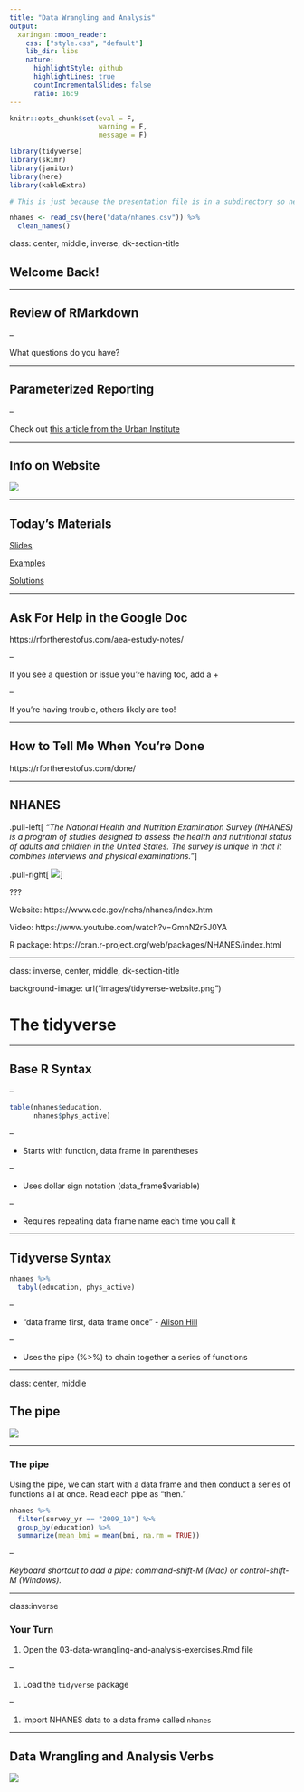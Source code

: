 ```yaml
---
title: "Data Wrangling and Analysis"
output:
  xaringan::moon_reader:
    css: ["style.css", "default"]
    lib_dir: libs
    nature:
      highlightStyle: github
      highlightLines: true
      countIncrementalSlides: false
      ratio: 16:9
---
```





```r
knitr::opts_chunk$set(eval = F, 
                      warning = F,
                      message = F)

library(tidyverse)
library(skimr)
library(janitor)
library(here)
library(kableExtra)


```



```r

# This is just because the presentation file is in a subdirectory so need to actually load it but don't want to confuse folks.

nhanes <- read_csv(here("data/nhanes.csv")) %>% 
  clean_names()

```

class: center, middle, inverse, dk-section-title

## Welcome Back!

---

## Review of RMarkdown

--

What questions do you have?

---

## Parameterized Reporting

--

Check out [this article from the Urban Institute](https://medium.com/@urban_institute/iterated-fact-sheets-with-r-markdown-d685eb4eafce)

---

## Info on Website

[![](images/website-resources.png)](https://rfortherestofus.com/client/aea-estudy-2020/)

---

## Today's Materials

[Slides](https://rfortherestofus.github.io/intro-to-r-aea-2020/slides/03-data-wrangling-and-analysis-slides.html#1)

[Examples](https://github.com/rfortherestofus/intro-to-r-aea-2020/blob/master/03-data-wrangling-and-analysis-examples.Rmd)

[Solutions](https://github.com/rfortherestofus/intro-to-r-aea-2020/blob/master/03-data-wrangling-and-analysis-solutions.Rmd)

---

## Ask For Help in the Google Doc

https://rfortherestofus.com/aea-estudy-notes/

--

If you see a question or issue you're having too, add a +

--

If you're having trouble, others likely are too!


---

## How to Tell Me When You're Done

https://rfortherestofus.com/done/

---


## NHANES

.pull-left[
*"The National Health and Nutrition Examination Survey (NHANES) is a program of studies designed to assess the health and nutritional status of adults and children in the United States. The survey is unique in that it combines interviews and physical examinations."*
]

.pull-right[
![](images/nhanes.jpg)
]

???

Website: https://www.cdc.gov/nchs/nhanes/index.htm

Video: https://www.youtube.com/watch?v=GmnN2r5J0YA

R package: https://cran.r-project.org/web/packages/NHANES/index.html





---

class: inverse, center, middle, dk-section-title

background-image: url("images/tidyverse-website.png")

# The tidyverse

---

## Base R Syntax


--

```r
table(nhanes$education,
      nhanes$phys_active)
```

--

- Starts with function, data frame in parentheses

--

- Uses dollar sign notation (data_frame$variable)

--

- Requires repeating data frame name each time you call it

---


## Tidyverse Syntax



```r
nhanes %>% 
  tabyl(education, phys_active)

```

--

- "data frame first, data frame once" - [Alison Hill](https://ohsu-conj620.netlify.com/slides/cm012.html#20)

--

- Uses the pipe (%>%) to chain together a series of functions



---

class: center, middle

## The pipe

![](images/pipe.png)

---

### The pipe

Using the pipe, we can start with a data frame and then conduct a series of functions all at once. Read each pipe as "then."

```r
nhanes %>% 
  filter(survey_yr == "2009_10") %>% 
  group_by(education) %>% 
  summarize(mean_bmi = mean(bmi, na.rm = TRUE))

```

--

*Keyboard shortcut to add a pipe: command-shift-M (Mac) or control-shift-M (Windows).*






---

class:inverse

### Your Turn


1. Open the 03-data-wrangling-and-analysis-exercises.Rmd file

--

1. Load the `tidyverse` package

--

1. Import NHANES data to a data frame called `nhanes`




---

## Data Wrangling and Analysis Verbs

![](images/dplyr-verbs.png)

